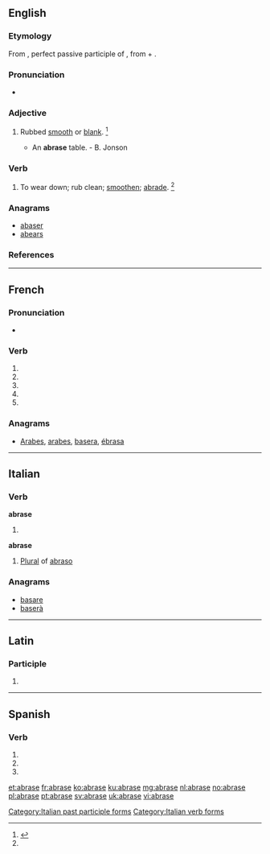 {{also|abrasé}}
==English==

===Etymology===
From {{etyl|la|en}} {{term|abrasus|abrāsus|lang=la}}, perfect passive participle of {{term|abrado|abrādō|abrade|lang=la}}, from {{term|ab||from, away from|lang=la}} + {{term|rado|rādō|lang=la|scrape}}.

===Pronunciation===
* {{a|US}} {{IPA|/əˈbɹeɪz/}}

===Adjective===
{{en-adj|-}}

# {{obsolete}} Rubbed [[smooth]] or [[blank]]. {{defdate|Attested only in the 17<sup>th</sup> century.}}<ref name=SOED>{{reference-book | last =| first = | authorlink =  | coauthors =  | editor =Brown, Lesley  | others =  | title = The Shorter Oxford English Dictionary | origdate =  | origyear = 1933| origmonth =  | url =  | format =  | accessdate =  | accessyear =  | accessmonth =  | edition = 5th | date =  | year =2003| month =  | publisher =Oxford University Press  | location =Oxford, UK | language =  | id =  | doi = | isbn =978-0-19-860575-7 | lccn = | ol = | pages =7| chapter =  | chapterurl =  | quote =}}</ref>
#* An '''abrase''' table. - B. Jonson

===Verb===
{{en-verb|abras|ing}}

# {{transitive}} To wear down; rub clean; [[smoothen]]; [[abrade]]. {{defdate|First attested in the late 15<sup>th</sup> century.}}<ref name=SOED/>

===Anagrams===
* [[abaser#English|abaser]]
* [[abears#English|abears]]

===References===
<references/>

----

==French==

===Pronunciation===
* {{IPA|lang=fr|/a.bʁaz/}}

===Verb===
{{fr-verb-form}}

# {{conjugation of|abraser||1|s|pres|ind|lang=fr}}
# {{conjugation of|abraser||3|s|pres|ind|lang=fr}}
# {{conjugation of|abraser||1|s|pres|sub|lang=fr}}
# {{conjugation of|abraser||1|s|pres|sub|lang=fr}}
# {{conjugation of|abraser||2|s|imp|lang=fr}}

===Anagrams===
* [[Arabes#French|Arabes]], [[arabes#French|arabes]], [[basera#French|basera]], [[ébrasa#French|ébrasa]]

----

==Italian==

===Verb===
'''abrase'''

# {{conjugation of|abradere||3|s|[[past historic]]|lang=it}}

'''abrase''' {{f}}

# [[plural|Plural]] of [[abraso]]

===Anagrams===
* [[basare#Italian|basare]]
* [[baserà#Italian|baserà]]

[[Category:Italian past participle forms]]
[[Category:Italian verb forms]]

----

==Latin==

===Participle===
{{la-part-form|abrāse}}

# {{inflection of|abrasus|abrāsus|voc|m|s|lang=la}}

----

==Spanish==

===Verb===
{{es-verb-form|abrasar}}

# {{es-verb form of|ending=ar|mood=subjunctive|tense=present|pers=1|number=singular|abrasar}}
# {{es-verb form of|ending=ar|mood=subjunctive|tense=present|pers=2|formal=yes|number=singular|abrasar}}
# {{es-verb form of|ending=ar|mood=subjunctive|tense=present|pers=3|number=singular|abrasar}}

[[et:abrase]]
[[fr:abrase]]
[[ko:abrase]]
[[ku:abrase]]
[[mg:abrase]]
[[nl:abrase]]
[[no:abrase]]
[[pl:abrase]]
[[pt:abrase]]
[[sv:abrase]]
[[uk:abrase]]
[[vi:abrase]]